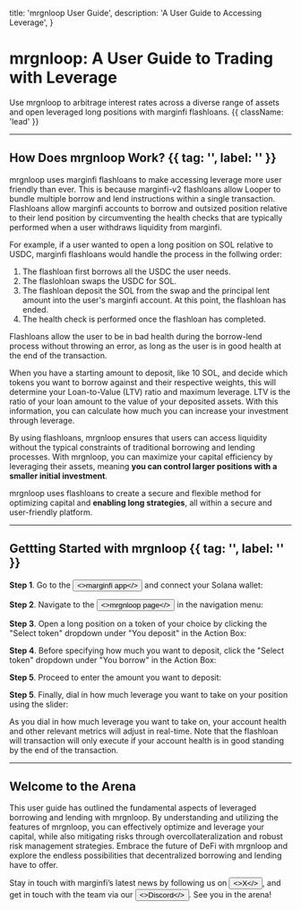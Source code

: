 

  title: 'mrgnloop User Guide',
  description: 'A User Guide to Accessing Leverage',
}

# mrgnloop: A User Guide to Trading with Leverage

Use mrgnloop to arbitrage interest rates across a diverse range of assets and open leveraged long positions with marginfi flashloans. {{ className: 'lead' }}

---

## How Does mrgnloop Work? {{ tag: '', label: '' }}

mrgnloop uses marginfi flashloans to make accessing leverage more user friendly than ever. This is because marginfi-v2 flashloans allow Looper to bundle multiple borrow and lend instructions within a single transaction. Flashloans allow marginfi accounts to borrow and outsized position relative to their lend position by circumventing the health checks that are typically performed when a user withdraws liquidity from marginfi.

For example, if a user wanted to open a long position on SOL relative to USDC, marginfi flashloans would handle the process in the follwing order:
1. The flashloan first borrows all the USDC the user needs.
2. The flaslohloan swaps the USDC for SOL.
3. The flashloan deposit the SOL from the swap and the principal lent amount into the user's marginfi account. At this point, the flashloan has ended.
4. The health check is performed once the flashloan has completed. 

Flashloans allow the user to be in bad health during the borrow-lend process without throwing an error, as long as the user is in good health at the end of the transaction. 

<Note>
    When you have a starting amount to deposit, like 10 SOL, and decide which tokens you want to borrow against and their respective weights, this will determine your Loan-to-Value (LTV) ratio and maximum leverage. LTV is the ratio of your loan amount to the value of your deposited assets. With this information, you can calculate how much you can increase your investment through leverage.
</Note>

By using flashloans, mrgnloop ensures that users can access liquidity without the typical constraints of traditional borrowing and lending processes. With mrgnloop, you can maximize your capital efficiency by leveraging their assets, meaning **you can control larger positions with a smaller initial investment**. 

mrgnloop uses flashloans to create a secure and flexible method for optimizing capital and **enabling long strategies**, all within a secure and user-friendly platform.

---

## Gettting Started with mrgnloop {{ tag: '', label: '' }}

**Step 1**. Go to the <Button href="https://app.marginfi.com/" variant="text"><>marginfi app</></Button> and connect your Solana wallet:

<ImageComponent
  src={MobileSigninCrypto}
  isBig={false}
  alt="mrgnloop photo"
/>

**Step 2**. Navigate to the <Button href="https://app.marginfi.com/looper" variant="text"><>mrgnloop page</></Button> in the navigation menu:

<ImageComponent
  src={Looper1}
  alt="mrgnloop photo"
/>

**Step 3**. Open a long position on a token of your choice by clicking the "Select token" dropdown under "You deposit" in the Action Box:

<ImageComponent
  src={Looper2}
  alt="mrgnloop photo"
/>

**Step 4**. Before specifying how much you want to deposit, click the "Select token" dropdown under "You borrow" in the Action Box:

<ImageComponent
  src={Looper3}
  alt="mrgnloop photo"
/>

**Step 5**. Proceed to enter the amount you want to deposit:

<ImageComponent
  src={Looper4}
  alt="mrgnloop photo"
/>

**Step 5**. Finally, dial in how much leverage you want to take on your position using the slider:

<ImageComponent
  src={Looper5}
  alt="mrgnloop photo"
/>

<Note>
    As you dial in how much leverage you want to take on, your account health and other relevant metrics will adjust in real-time. Note that the flashloan will transaction will only execute if your account health is in good standing by the end of the transaction.
</Note>

<ImageComponent
  src={Looper6}
  alt="mrgnloop photo"
/>

---

## Welcome to the Arena

This user guide has outlined the fundamental aspects of leveraged borrowing and lending with mrgnloop. By understanding and utilizing the features of mrgnloop, you can effectively optimize and leverage your capital, while also mitigating risks through overcollateralization and robust risk management strategies. Embrace the future of DeFi with mrgnloop and explore the endless possibilities that decentralized borrowing and lending have to offer.

Stay in touch with marginfi’s latest news by following us on <Button href="https://x.com/marginfi" variant="text"><>X</></Button>, and get in touch with the team via our <Button href="https://discord.com/invite/mrgn" variant="text"><>Discord</></Button>. See you in the arena!